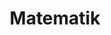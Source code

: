---
title: Matematik
description: Türkiye Bilim Olimpiyatları Mezunları Topluluğu'nca matematik olimpiyatı için hazırlanan kaynaklar ve dış kaynaklar yer almaktadır.
tags: [matematik, olimpiyatlar]
biome: badlands
---